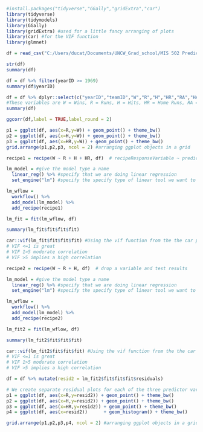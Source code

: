 

```{r libraries,warning=FALSE,message=FALSE}
#install.packages("tidyverse","GGally","gridExtra","car")
library(tidyverse)
library(tidymodels)
library(GGally)
library(gridExtra) #used for a little fancy arranging of plots
library(car) #for the VIF function
library(glmnet)
```

```{r read in data file}
df = read_csv("C:/Users/ducat/Documents/UNCW_Grad_school/MIS 502 Predictive Analytics/Mod 2/Teams.csv")
```

```{r examine the df}
str(df)
summary(df)
```

```{r filter to reduce the years}
df = df %>% filter(yearID >= 1969)
summary(df$yearID)
```

```{r begin building model by selecting columns}
df = df %>% dplyr::select(c("yearID","teamID","W","R","H","HR","RA","HA","HRA"))  #error in select, must use %>% dplyr::select...
#These variables are W = Wins, R = Runs, H = Hits, HR = Home Runs, RA = Runs Against, HA = Hits Against, HRA = Home Runs Against
summary(df)
```

```{r correlation map}
ggcorr(df,label = TRUE,label_round = 2)
```

```{r check each predictor used for multicollinearity}
p1 = ggplot(df, aes(x=R,y=W)) + geom_point() + theme_bw()
p2 = ggplot(df, aes(x=H,y=W)) + geom_point() + theme_bw()
p3 = ggplot(df, aes(x=HR,y=W)) + geom_point() + theme_bw()
grid.arrange(p1,p2,p3, ncol = 2) #arranging ggplot objects in a grid
```


```{r lets build the model & see the summary}
recipe1 = recipe(W ~ R + H + HR, df)  # recipeResponseVariable ~ predictorVar1 + predictorVar2 + predictorVar3,dataframe)

lm_model = #give the model type a name 
  linear_reg() %>% #specify that we are doing linear regression
  set_engine("lm") #specify the specify type of linear tool we want to use 

lm_wflow = 
  workflow() %>% 
  add_model(lm_model) %>% 
  add_recipe(recipe1)

lm_fit = fit(lm_wflow, df)

summary(lm_fit$fit$fit$fit)

```

```{r assess multicollinearity via VIF}
car::vif(lm_fit$fit$fit$fit) #Using the vif function from the the car package  
# VIF <=1 is great
# VIF 1>5 moderate correlation
# VIF >5 implies a high correlation
```

```{r drop a variable and test results}
recipe2 = recipe(W ~ R + H, df)  # drop a variable and test results

lm_model = #give the model type a name 
  linear_reg() %>% #specify that we are doing linear regression
  set_engine("lm") #specify the specify type of linear tool we want to use 

lm_wflow = 
  workflow() %>% 
  add_model(lm_model) %>% 
  add_recipe(recipe2)

lm_fit2 = fit(lm_wflow, df)

summary(lm_fit2$fit$fit$fit)

```

```{r check for multicollinearity with VIF}
car::vif(lm_fit2$fit$fit$fit) #Using the vif function from the the car package  
# VIF <=1 is great
# VIF 1>5 moderate correlation
# VIF >5 implies a high correlation
```

```{r check residuals a plot each of the 3 predictors and verify the histogram has a normal distribution}
df = df %>% mutate(resid2 = lm_fit2$fit$fit$fit$residuals)

# We create separate residual plots for each of the three predictor variables in our model.  
p1 = ggplot(df, aes(x=R,y=resid2)) + geom_point() + theme_bw()
p2 = ggplot(df, aes(x=H,y=resid2)) + geom_point() + theme_bw()
p3 = ggplot(df, aes(x=HR,y=resid2)) + geom_point() + theme_bw()
p4 = ggplot(df, aes(x=resid2))      + geom_histogram() + theme_bw()

grid.arrange(p1,p2,p3,p4, ncol = 2) #arranging ggplot objects in a grid
```





